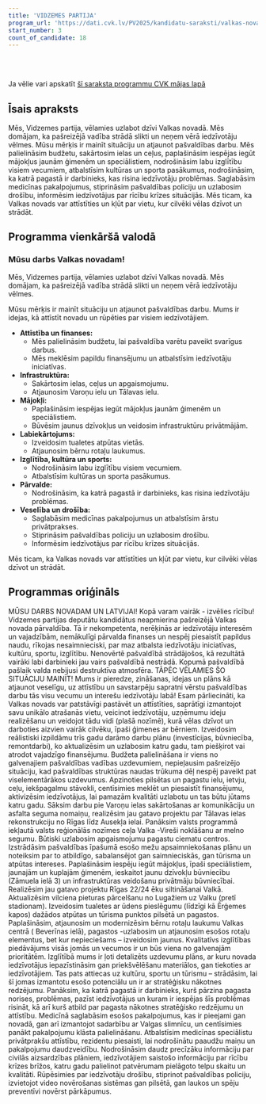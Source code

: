 ```yaml
---
title: 'VIDZEMES PARTIJA'
program_url: 'https://dati.cvk.lv/PV2025/kandidatu-saraksti/valkas-novads/vidzemes-partija'
start_number: 3
count_of_candidate: 18
---
```



<Badge text="Valkas novada attīstība" variant="note" size="small" /> <Badge text="Infrastruktūras uzlabošana" variant="note" size="small" /> <Badge text="Mājokļu pieejamība" variant="note" size="small" /> <Badge text="Izglītības un kultūras atbalsts" variant="note" size="small" /> <Badge text="Iedzīvotāju drošība un labklājība" variant="note" size="small" />

<br/><br/> 

<Card title='Šis ir mākslīga intelekta ģenerēts apraksts' icon='starlight'>
    Ja vēlie vari apskatīt <a href={frontmatter.program_url} target='_blank'>šī saraksta programmu CVK mājas lapā</a>
    </Card>

## Īsais apraksts

Mēs, Vidzemes partija, vēlamies uzlabot dzīvi Valkas novadā. Mēs domājam, ka pašreizējā vadība strādā slikti un neņem vērā iedzīvotāju vēlmes. Mūsu mērķis ir mainīt situāciju un atjaunot pašvaldības darbu. Mēs palielināsim budžetu, sakārtosim ielas un ceļus, paplašināsim iespējas iegūt mājokļus jaunām ģimenēm un speciālistiem, nodrošināsim labu izglītību visiem vecumiem, atbalstīsim kultūras un sporta pasākumus, nodrošināsim, ka katrā pagastā ir darbinieks, kas risina iedzīvotāju problēmas. Saglabāsim medicīnas pakalpojumus, stiprināsim pašvaldības policiju un uzlabosim drošību, informēsim iedzīvotājus par rīcību krīzes situācijās. Mēs ticam, ka Valkas novads var attīstīties un kļūt par vietu, kur cilvēki vēlas dzīvot un strādāt.

## Programma vienkāršā valodā

### Mūsu darbs Valkas novadam!

Mēs, Vidzemes partija, vēlamies uzlabot dzīvi Valkas novadā. Mēs domājam, ka pašreizējā vadība strādā slikti un neņem vērā iedzīvotāju vēlmes.

Mūsu mērķis ir mainīt situāciju un atjaunot pašvaldības darbu. Mums ir idejas, kā attīstīt novadu un rūpēties par visiem iedzīvotājiem.

*   **Attīstība un finanses:**
    *   Mēs palielināsim budžetu, lai pašvaldība varētu paveikt svarīgus darbus.
    *   Mēs meklēsim papildu finansējumu un atbalstīsim iedzīvotāju iniciatīvas.
*   **Infrastruktūra:**
    *   Sakārtosim ielas, ceļus un apgaismojumu.
    *   Atjaunosim Varoņu ielu un Tālavas ielu.
*   **Mājokļi:**
    *   Paplašināsim iespējas iegūt mājokļus jaunām ģimenēm un speciālistiem.
    *   Būvēsim jaunus dzīvokļus un veidosim infrastruktūru privātmājām.
*   **Labiekārtojums:**
    *   Izveidosim tualetes atpūtas vietās.
    *   Atjaunosim bērnu rotaļu laukumus.
*   **Izglītība, kultūra un sports:**
    *   Nodrošināsim labu izglītību visiem vecumiem.
    *   Atbalstīsim kultūras un sporta pasākumus.
*   **Pārvalde:**
    *   Nodrošināsim, ka katrā pagastā ir darbinieks, kas risina iedzīvotāju problēmas.
*   **Veselība un drošība:**
    *   Saglabāsim medicīnas pakalpojumus un atbalstīsim ārstu privātprakses.
    *   Stiprināsim pašvaldības policiju un uzlabosim drošību.
    *   Informēsim iedzīvotājus par rīcību krīzes situācijās.

Mēs ticam, ka Valkas novads var attīstīties un kļūt par vietu, kur cilvēki vēlas dzīvot un strādāt.

## Programmas oriģināls

MŪSU DARBS NOVADAM UN LATVIJAI!
Kopā varam vairāk - izvēlies rīcību!
Vidzemes partijas deputātu kandidātus neapmierina pašreizējā Valkas novada pārvaldība. Tā ir nekompetenta, nerēķinās ar iedzīvotāju interesēm un vajadzībām, nemākulīgi pārvalda finanses un nespēj piesaistīt papildus naudu, rīkojas nesaimnieciski, par maz atbalsta iedzīvotāju iniciatīvas, kultūru, sportu, izglītību. Nenovērtē pašvaldībā strādājošos, kā rezultātā vairāki labi darbinieki jau vairs pašvaldībā nestrādā. Kopumā pašvaldībā pašlaik valda nebijusi destruktīva atmosfēra.
TĀPĒC VĒLAMIES ŠO SITUĀCIJU MAINĪT! Mums ir pieredze, zināšanas, idejas un plāns kā atjaunot veselīgu, uz attīstību un savstarpēju sapratni vērstu pašvaldības darbu tās visu vecumu un interešu iedzīvotāju labā!
Esam pārliecināti, ka Valkas novads var patstāvīgi pastāvēt un attīstīties, saprātīgi izmantojot savu unikālo atrašanās vietu, veicinot iedzīvotāju, uzņēmumu ideju realizēšanu un veidojot tādu vidi (plašā nozīmē), kurā vēlas dzīvot un darboties aizvien vairāk cilvēku, īpaši ģimenes ar bērniem.
Izveidosim reālistiski izpildāmu trīs gadu darāmo darbu plānu (investīcijas, būvniecība, remontdarbi), ko aktualizēsim un uzlabosim katru gadu, tam piešķirot vai atrodot vajadzīgo finansējumu.
Budžeta palielināšana ir viens no galvenajiem pašvaldības vadības uzdevumiem, nepieļausim pašreizējo situāciju, kad pašvaldības struktūras naudas trūkuma dēļ nespēj paveikt pat viselementārākos uzdevumus.
Apzinoties pilsētas un pagastu ielu, ietvju, ceļu, iekšpagalmu stāvokli, centīsimies meklēt un piesaistīt finansējumu, aktivizēsim iedzīvotājus, lai pamazām kvalitāti uzlabotu un tas būtu jūtams katru gadu.
Sāksim darbu pie Varoņu ielas sakārtošanas ar komunikāciju un asfalta seguma nomaiņu, realizēsim jau gatavo projektu par Tālavas ielas rekonstrukciju no Rīgas līdz Ausekļa ielai.
Panāksim valsts programmā iekļautā valsts reģionālās nozīmes ceļa Valka -Vireši noklāšanu ar melno segumu.
Būtiski uzlabosim apgaismojumu pagastu ciematu centros.
Izstrādāsim pašvaldības īpašumā esošo mežu apsaimniekošanas plānu un noteiksim par to atbildīgo, sabalansējot gan saimnieciskās, gan tūrisma un atpūtas intereses.
Paplašināsim iespēju iegūt mājokļus, īpaši speciālistiem, jaunajām un kuplajām ģimenēm, ieskaitot jaunu dzīvokļu būvniecību (Zāmuela ielā 3) un infrastruktūras veidošanu privātmāju būvniecībai.
Realizēsim jau gatavo projektu Rīgas 22/24 ēku siltināšanai Valkā.
Aktualizēsim vilciena pieturas pārcelšanu no Lugažiem uz Valku (pretī stadionam).
Izveidosim tualetes ar ūdens pieslēgumu (līdzīgi kā Ērģemes kapos) dažādos atpūtas un tūrisma punktos pilsētā un pagastos.
Paplašināsim, atjaunosim un modernizēsim bērnu rotaļu laukumu Valkas centrā ( Beverīnas ielā), pagastos -uzlabosim un atjaunosim esošos rotaļu elementus, bet kur nepieciešams – izveidosim jaunus.
Kvalitatīvs izglītības piedāvājums visās jomās un vecumos ir un būs viena no galvenajām prioritātēm. Izglītībā mums ir ļoti detalizēts uzdevumu plāns, ar kuru novada iedzīvotājus iepazīstināsim gan priekšvēlēšanu materiālos, gan tiekoties ar iedzīvotājiem.
Tas pats attiecas uz kultūru, sportu un tūrismu – strādāsim, lai šī jomas izmantotu esošo potenciālu un ir ar stratēģisku nākotnes redzējumu.
Panāksim, ka katrā pagastā ir darbinieks, kurš pārzina pagasta norises, problēmas, pazīst iedzīvotājus un kuram ir iespējas šīs problēmas risināt, kā arī kurš atbild par pagasta nākotnes stratēģisko redzējumu un attīstību.
Medicīnā saglabāsim esošos pakalpojumus, kas ir pieejami gan novadā, gan arī izmantojot sadarbību ar Valgas slimnīcu, un centīsimies panākt pakalpojumu klāsta palielināšanu. Atbalstīsim medicīnas speciālistu privātprakšu attīstību, rezidentu piesaisti, lai nodrošinātu paaudžu maiņu un pakalpojumu daudzveidību.
Nodrošināsim daudz precīzāku informāciju par civilās aizsardzības plāniem, iedzīvotājiem saistošo informāciju par rīcību krīzes brīžos, katru gadu palielinot patvērumam pielāgoto telpu skaitu un kvalitāti.
Rūpēsimies par iedzīvotāju drošību, stiprinot pašvaldības policiju, izvietojot video novērošanas sistēmas gan pilsētā, gan laukos un spēju preventīvi novērst pārkāpumus.
